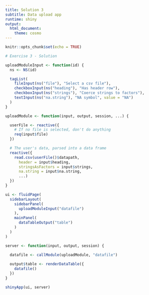 ```yaml
---
title: Solution 3
subtitle: Data upload app
runtime: shiny
output: 
  html_document:
    theme: cosmo
---
```


```r
knitr::opts_chunk$set(echo = TRUE)
```

```r
# Exercise 3 - Solution

uploadModuleInput <- function(id) {
  ns <- NS(id)

  tagList(
    fileInput(ns("file"), "Select a csv file"),
    checkboxInput(ns("heading"), "Has header row"),
    checkboxInput(ns("strings"), "Coerce strings to factors"),
    textInput(ns("na.string"), "NA symbol", value = "NA")
  )
}

uploadModule <- function(input, output, session, ...) {

  userFile <- reactive({
    # If no file is selected, don't do anything
    req(input$file)
  })

  # The user's data, parsed into a data frame
  reactive({
    read.csv(userFile()$datapath,
      header = input$heading,
      stringsAsFactors = input$strings,
      na.string = input$na.string,
      ...)
  })
}

ui <- fluidPage(
  sidebarLayout(
    sidebarPanel(
      uploadModuleInput("datafile")
    ),
    mainPanel(
      dataTableOutput("table")
    )
  )
)

server <- function(input, output, session) {
  
  datafile <- callModule(uploadModule, "datafile")

  output$table <- renderDataTable({
    datafile()
  })
}

shinyApp(ui, server)
```